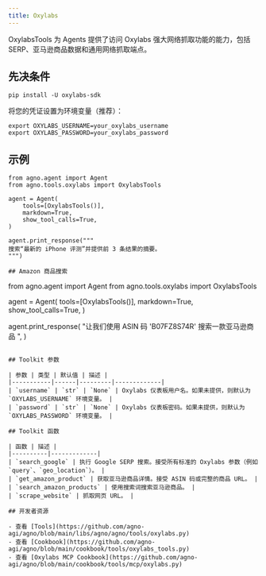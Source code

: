 ```yaml
---
title: Oxylabs
---
```


OxylabsTools 为 Agents 提供了访问 Oxylabs 强大网络抓取功能的能力，包括 SERP、亚马逊商品数据和通用网络抓取端点。

## 先决条件

```shell
pip install -U oxylabs-sdk
```

将您的凭证设置为环境变量（推荐）：

```shell
export OXYLABS_USERNAME=your_oxylabs_username
export OXYLABS_PASSWORD=your_oxylabs_password
```

## 示例

```
from agno.agent import Agent
from agno.tools.oxylabs import OxylabsTools

agent = Agent(
    tools=[OxylabsTools()],
    markdown=True,
    show_tool_calls=True,
)

agent.print_response("""
搜索“最新的 iPhone 评测”并提供前 3 条结果的摘要。 
""")

## Amazon 商品搜索

```
from agno.agent import Agent
from agno.tools.oxylabs import OxylabsTools

agent = Agent(
    tools=[OxylabsTools()],
    markdown=True,
    show_tool_calls=True,
)

agent.print_response(
    "让我们使用 ASIN 码 'B07FZ8S74R' 搜索一款亚马逊商品 ",
 )
```

## Toolkit 参数

| 参数 | 类型 | 默认值 | 描述 |
|-----------|------|---------|-------------|
| `username` | `str` | `None` | Oxylabs 仪表板用户名。如果未提供，则默认为 `OXYLABS_USERNAME` 环境变量。 |
| `password` | `str` | `None` | Oxylabs 仪表板密码。如果未提供，则默认为 `OXYLABS_PASSWORD` 环境变量。 |

## Toolkit 函数

| 函数 | 描述 |
|----------|-------------|
| `search_google` | 执行 Google SERP 搜索。接受所有标准的 Oxylabs 参数（例如 `query`、`geo_location`）。 |
| `get_amazon_product` | 获取亚马逊商品详情。接受 ASIN 码或完整的商品 URL。 |
| `search_amazon_products` | 使用搜索词搜索亚马逊商品。 |
| `scrape_website` | 抓取网页 URL。 |

## 开发者资源

- 查看 [Tools](https://github.com/agno-agi/agno/blob/main/libs/agno/agno/tools/oxylabs.py)
- 查看 [Cookbook](https://github.com/agno-agi/agno/blob/main/cookbook/tools/oxylabs_tools.py)
- 查看 [Oxylabs MCP Cookbook](https://github.com/agno-agi/agno/blob/main/cookbook/tools/mcp/oxylabs.py)